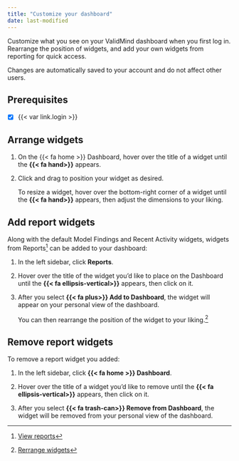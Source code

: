 ```yaml
---
title: "Customize your dashboard"
date: last-modified
---
```


Customize what you see on your ValidMind dashboard when you first log in.  Rearrange the position of widgets, and add your own widgets from reporting for quick access.

:::{.callout}
Changes are automatically saved to your account and do not affect other users.
:::

::: {.attn}

## Prerequisites

- [x] {{< var link.login >}}

:::

## Arrange widgets

1. On the {{< fa home >}} Dashboard, hover over the title of a widget until the **{{< fa hand>}}** appears. 

2. Click and drag to position your widget as desired.

    To resize a widget, hover over the bottom-right corner of a widget until the **{{< fa hand>}}** appears, then adjust the dimensions to your liking. 

## Add report widgets

Along with the default Model Findings and Recent Activity widgets, widgets from Reports[^1] can be added to your dashboard:

1. In the left sidebar, click **Reports**.

2. Hover over the title of the widget you'd like to place on the Dashboard until the **{{< fa ellipsis-vertical>}}** appears, then click on it.

3. After you select **{{< fa plus>}} Add to Dashboard**, the widget will appear on your personal view of the dashboard.

    You can then rearrange the position of the widget to your liking.[^2] 

## Remove report widgets

To remove a report widget you added: 

1. In the left sidebar, click **{{< fa home >}} Dashboard**.

2. Hover over the title of a widget you'd like to remove until the **{{< fa ellipsis-vertical>}}**  appears, then click on it. 

3. After you select **{{< fa trash-can>}} Remove from Dashboard**, the widget will be removed from your personal view of the dashboard.


<!-- FOOTNOTES -->

[^1]: [View reports](/guide/model-validation/view-reports.qmd)

[^2]: [Rerrange widgets](#rearrange-widgets)



